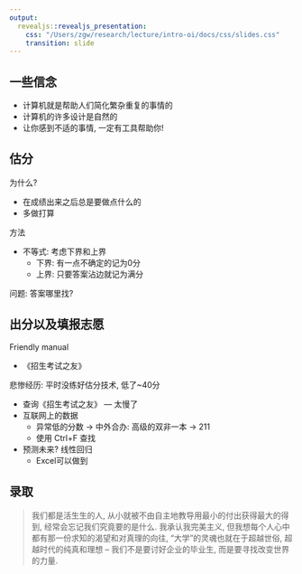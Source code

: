 ```yaml
---
output: 
  revealjs::revealjs_presentation:
    css: "/Users/zgw/research/lecture/intro-oi/docs/css/slides.css"
    transition: slide
---
```


## 一些信念

-   计算机就是帮助人们简化繁杂重复的事情的
-   计算机的许多设计是自然的
-   让你感到不适的事情, 一定有工具帮助你!

## 估分

为什么?

-   在成绩出来之后总是要做点什么的
-   多做打算

方法

-   不等式: 考虑下界和上界
    -   下界: 有一点不确定的记为0分
    -   上界: 只要答案沾边就记为满分

问题: 答案哪里找?

## 出分以及填报志愿

Friendly manual

-   《招生考试之友》

悲惨经历: 平时没练好估分技术, 低了\~40分

-   查询《招生考试之友》 --- 太慢了
-   互联网上的数据
    -   异常低的分数 $\rightarrow$ 中外合办: 高级的双非一本 $\rightarrow$ 211
    -   使用 Ctrl+F 查找
-   预测未来? 线性回归
    -   Excel可以做到

## 录取

> 我们都是活生生的人, 从小就被不由自主地教导用最小的付出获得最大的得到, 经常会忘记我们究竟要的是什么. 我承认我完美主义, 但我想每个人心中都有那一份求知的渴望和对真理的向往, “大学”的灵魂也就在于超越世俗, 超越时代的纯真和理想 – 我们不是要讨好企业的毕业生, 而是要寻找改变世界的力量.
